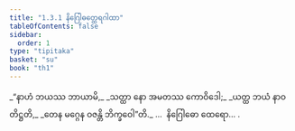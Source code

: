 ```yaml
---
title: "1.3.1 နိဂြေါဓတ္ထေရဂါထာ"
tableOfContents: false
sidebar:
  order: 1
type: "tipitaka"
basket: "su"
book: "th1"
---
```



<DynamicBreadcrumb />

<Division number="21" book="th1">

<Paragraph number="50" type="verses" book="th1">
_“နာဟံ ဘယဿ ဘာယာမိ,_  
_သတ္ထာ နော အမတဿ ကောဝိဒေါ;_  
_ယတ္ထ ဘယံ နာဝတိဋ္ဌတိ,_  
_တေန မဂ္ဂေန ဝဇန္တိ ဘိက္ခဝေါ”တိ._  


</Paragraph>
</Division>

<Paragraph number="51" type="center" book="th1">
…  နိဂြေါဓော ထေရော… .
</Paragraph>